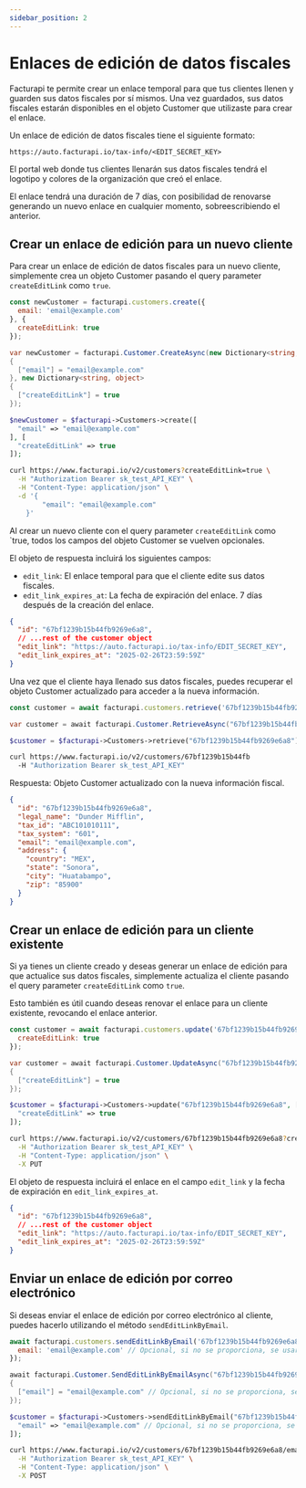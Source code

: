 ```yaml
---
sidebar_position: 2
---
```



# Enlaces de edición de datos fiscales

Facturapi te permite crear un enlace temporal para que tus clientes llenen y
guarden sus datos fiscales por sí mismos. Una vez guardados, sus datos fiscales
estarán disponibles en el objeto Customer que utilizaste para crear el enlace.

Un enlace de edición de datos fiscales tiene el siguiente formato:

```
https://auto.facturapi.io/tax-info/<EDIT_SECRET_KEY>
```

El portal web donde tus clientes llenarán sus datos fiscales tendrá el
logotipo y colores de la organización que creó el enlace.

El enlace tendrá una duración de 7 días, con posibilidad de renovarse generando
un nuevo enlace en cualquier momento, sobreescribiendo el anterior.

## Crear un enlace de edición para un nuevo cliente

Para crear un enlace de edición de datos fiscales para un nuevo cliente, simplemente
crea un objeto Customer pasando el query parameter `createEditLink` como `true`.

<Tabs groupId="codeExamples">
<TabItem value="js" label="Node.js" default>

```javascript
const newCustomer = facturapi.customers.create({
  email: 'email@example.com'
}, {
  createEditLink: true
});
```

</TabItem>
<TabItem value="cs" label="C#">

```csharp
var newCustomer = facturapi.Customer.CreateAsync(new Dictionary<string, object>
{
  ["email"] = "email@example.com"
}, new Dictionary<string, object>
{
  ["createEditLink"] = true
});
```

</TabItem>
<TabItem value="php" label="PHP">

```php
$newCustomer = $facturapi->Customers->create([
  "email" => "email@example.com"
], [
  "createEditLink" => true
]);
```

</TabItem>
<TabItem value="curl" label="cURL">

```bash
curl https://www.facturapi.io/v2/customers?createEditLink=true \
  -H "Authorization Bearer sk_test_API_KEY" \
  -H "Content-Type: application/json" \
  -d '{
        "email": "email@example.com"
    }'
```

</TabItem>
</Tabs>

Al crear un nuevo cliente con el query parameter `createEditLink` como `true, todos los campos del objeto Customer se vuelven opcionales.

El objeto de respuesta incluirá los siguientes campos:

- `edit_link`: El enlace temporal para que el cliente edite sus datos fiscales.
- `edit_link_expires_at`: La fecha de expiración del enlace. 7 días después de la creación del enlace.

```json
{
  "id": "67bf1239b15b44fb9269e6a8",
  // ...rest of the customer object
  "edit_link": "https://auto.facturapi.io/tax-info/EDIT_SECRET_KEY",
  "edit_link_expires_at": "2025-02-26T23:59:59Z"
}
```

Una vez que el cliente haya llenado sus datos fiscales, puedes recuperar el objeto Customer actualizado para acceder a la nueva información.

<Tabs groupId="codeExamples">
<TabItem value="js" label="Node.js" default>

```javascript
const customer = await facturapi.customers.retrieve('67bf1239b15b44fb9269e6a8');
```

</TabItem>
<TabItem value="cs" label="C#">

```csharp
var customer = await facturapi.Customer.RetrieveAsync("67bf1239b15b44fb9269e6a8");
```

</TabItem>
<TabItem value="php" label="PHP">

```php
$customer = $facturapi->Customers->retrieve("67bf1239b15b44fb9269e6a8");
```

</TabItem>
<TabItem value="curl" label="cURL">

```bash
curl https://www.facturapi.io/v2/customers/67bf1239b15b44fb
  -H "Authorization Bearer sk_test_API_KEY"
```

</TabItem>
</Tabs>

Respuesta: Objeto Customer actualizado con la nueva información fiscal.

```json
{
  "id": "67bf1239b15b44fb9269e6a8",
  "legal_name": "Dunder Mifflin",
  "tax_id": "ABC101010111",
  "tax_system": "601",
  "email": "email@example.com",
  "address": {
    "country": "MEX",
    "state": "Sonora",
    "city": "Huatabampo",
    "zip": "85900"
  }
}
```

## Crear un enlace de edición para un cliente existente

Si ya tienes un cliente creado y deseas generar un enlace de edición para que
actualice sus datos fiscales, simplemente actualiza el cliente pasando el query
parameter `createEditLink` como `true`.

Esto también es útil cuando deseas renovar el enlace para un cliente existente,
revocando el enlace anterior.

<Tabs groupId="codeExamples">
<TabItem value="js" label="Node.js" default>

```javascript
const customer = await facturapi.customers.update('67bf1239b15b44fb9269e6a8', {}, {
  createEditLink: true
});
```

</TabItem>
<TabItem value="cs" label="C#">

```csharp
var customer = await facturapi.Customer.UpdateAsync("67bf1239b15b44fb9269e6a8", new Dictionary<string, object>(), new Dictionary<string, object>
{
  ["createEditLink"] = true
});
```

</TabItem>
<TabItem value="php" label="PHP">

```php
$customer = $facturapi->Customers->update("67bf1239b15b44fb9269e6a8", [], [
  "createEditLink" => true
]);
```

</TabItem>
<TabItem value="curl" label="cURL">

```bash
curl https://www.facturapi.io/v2/customers/67bf1239b15b44fb9269e6a8?createEditLink=true \
  -H "Authorization Bearer sk_test_API_KEY" \
  -H "Content-Type: application/json" \
  -X PUT
```

</TabItem>
</Tabs>

El objeto de respuesta incluirá el enlace en el campo `edit_link` y la fecha de expiración en `edit_link_expires_at`.

```json
{
  "id": "67bf1239b15b44fb9269e6a8",
  // ...rest of the customer object
  "edit_link": "https://auto.facturapi.io/tax-info/EDIT_SECRET_KEY",
  "edit_link_expires_at": "2025-02-26T23:59:59Z"
}
```

## Enviar un enlace de edición por correo electrónico

Si deseas enviar el enlace de edición por correo electrónico al cliente, puedes
hacerlo utilizando el método `sendEditLinkByEmail`.

<Tabs groupId="codeExamples">
<TabItem value="js" label="Node.js" default>

```javascript
await facturapi.customers.sendEditLinkByEmail('67bf1239b15b44fb9269e6a8', {
  email: 'email@example.com' // Opcional, si no se proporciona, se usará el correo electrónico del cliente
});
```

</TabItem>
<TabItem value="cs" label="C#">

```csharp
await facturapi.Customer.SendEditLinkByEmailAsync("67bf1239b15b44fb9269e6a8", new Dictionary<string, object>
{
  ["email"] = "email@example.com" // Opcional, si no se proporciona, se usará el correo electrónico del cliente
});
```

</TabItem>
<TabItem value="php" label="PHP">

```php
$customer = $facturapi->Customers->sendEditLinkByEmail("67bf1239b15b44fb9269e6a8", [
  "email" => "email@example.com" // Opcional, si no se proporciona, se usará el correo electrónico del cliente
]);
```

</TabItem>
<TabItem value="curl" label="cURL">

```bash
curl https://www.facturapi.io/v2/customers/67bf1239b15b44fb9269e6a8/email-edit-link \
  -H "Authorization Bearer sk_test_API_KEY" \
  -H "Content-Type: application/json" \
  -X POST
```

</TabItem>
</Tabs>
